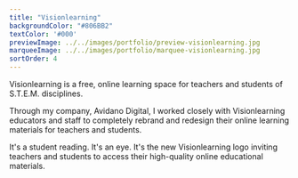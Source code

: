 ```yaml
---
title: "Visionlearning"
backgroundColor: "#806BB2"
textColor: '#000'
previewImage: ../../images/portfolio/preview-visionlearning.jpg
marqueeImage: ../../images/portfolio/marquee-visionlearning.jpg
sortOrder: 4
---
```


<IntroBlock>

Visionlearning is a free, online learning space for teachers and students of S.T.E.M. disciplines.

</IntroBlock>

<TextBlock>

Through my company, Avidano Digital, I worked closely with Visionlearning educators and staff to completely rebrand and redesign their online learning materials for teachers and students.

</TextBlock>

<TextBlock>

It's a student reading. It's an eye. It's the new Visionlearning logo inviting teachers and students to access their high-quality online educational materials.

</TextBlock>

